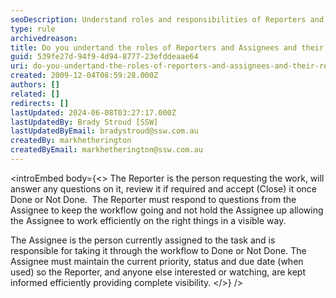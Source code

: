 ```yaml
---
seoDescription: Understand roles and responsibilities of Reporters and Assignees, ensuring efficient workflow and complete visibility.
type: rule
archivedreason:
title: Do you undertand the roles of Reporters and Assignees and their responsibilities?
guid: 539fe27d-94f9-4d94-8777-23efddeaae64
uri: do-you-undertand-the-roles-of-reporters-and-assignees-and-their-responsibilities
created: 2009-12-04T08:59:28.000Z
authors: []
related: []
redirects: []
lastUpdated: 2024-06-08T03:27:17.000Z
lastUpdatedBy: Brady Stroud [SSW]
lastUpdatedByEmail: bradystroud@ssw.com.au
createdBy: markhetherington
createdByEmail: markhetherington@ssw.com.au
---
```


<introEmbed
  body={<>
The Reporter is the person requesting the work, will answer any questions on it, review it if required and accept (Close) it once Done or Not Done.  The Reporter must respond to questions from the Assignee to keep the workflow going and not hold the Assignee up allowing the Assignee to work efficiently on the right things in a visible way.

The Assignee is the person currently assigned to the task and is responsible for taking it through the workflow to Done or Not Done. The Assignee must maintain the current priority, status and due date (when used) so the Reporter, and anyone else interested or watching, are kept informed efficiently providing complete visibility.
  </>}
/>
